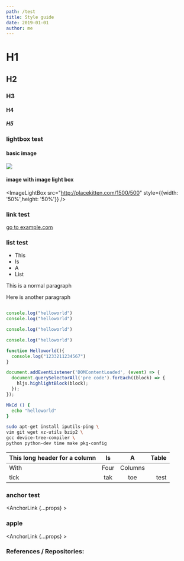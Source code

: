 ```yaml
---
path: /test
title: Style guide
date: 2019-01-01
author: me
---
```




# H1
## H2
### H3
#### H4
##### H5

### lightbox test

#### basic image
![](//placekitten.com/100/100)
#### image with image light box
<ImageLightBox src="http://placekitten.com/1500/500" style={{width: '50%',height: '50%'}} />

### link test
[go to example.com](https://www.example.com)
<GithubLink repo_fullname="louiscklaw/travis-playlist"/>
<NewWindowLink href="//www.example.com" text="go to www.example.com"/>

### list test
- This
- Is
- A
- List

This is a normal paragraph

Here is another paragraph

```js

console.log("helloworld")
console.log("helloworld")

console.log("helloworld")

console.log("helloworld")

function Helloworld(){
  console.log("1233211234567")
}

document.addEventListener('DOMContentLoaded', (event) => {
  document.querySelectorAll('pre code').forEach((block) => {
    hljs.highlightBlock(block);
  });
});

```

```bash
MkCd () {
  echo "helloworld"
}
```

```bash
sudo apt-get install iputils-ping \
vim git wget xz-utils bzip2 \
gcc device-tree-compiler \
python python-dev time make pkg-config
```

| This long header for a column |  Is   |    A    | Table |
| :---------------------------- | :---: | :-----: | ----: |
| With                          | Four  | Columns |       |
| tick                          |  tak  |   toe   |  test |

### anchor test
<AnchorLink {...props} ><h3>apple</h3></AnchorLink>
<AnchorLink {...props} ><h3>References / Repositories:</h3></AnchorLink>